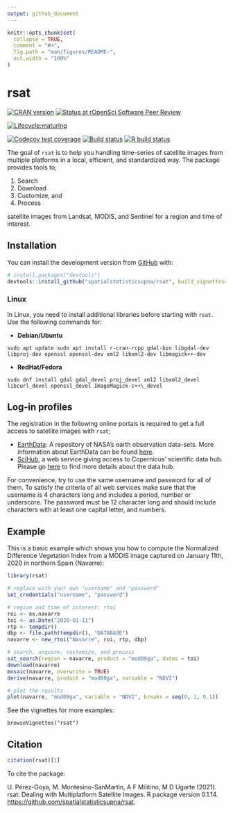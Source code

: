 ```yaml
---
output: github_document
---
```


```r
knitr::opts_chunk$set(
  collapse = TRUE,
  comment = "#>",
  fig.path = "man/figures/README-",
  out.width = "100%"
)
```

# rsat

<!-- badges: start -->

[![CRAN version](https://www.r-pkg.org/badges/version/rsat)](https://cran.r-project.org/web/packages/rsat/) 
[![Status at rOpenSci Software Peer Review](https://badges.ropensci.org/437_status.svg)](https://github.com/ropensci/software-review/issues/437)


[![Lifecycle:maturing](https://img.shields.io/badge/lifecycle-maturing-blue.svg)](https://www.tidyverse.org/lifecycle/#maturing)

[![Codecov test coverage](https://codecov.io/gh/spatialstatisticsupna/rsat/branch/master/graph/badge.svg)](https://codecov.io/gh/spatialstatisticsupna/rsat?branch=master)
[![Build status](https://ci.appveyor.com/api/projects/status/2bx8qjhhk36dnkoc/branch/master?svg=true)](https://ci.appveyor.com/project/unai-perez/rsat/branch/master)
[![R build status](https://github.com/spatialstatisticsupna/rsat/workflows/R-CMD-check/badge.svg)](https://github.com/spatialstatisticsupna/rsat/actions)
<!-- badges: end -->

The goal of `rsat` is to help you handling time-series of satellite images from multiple platforms in a local, efficient, and standardized way. The package provides tools to;

1.  Search
2.  Download
3.  Customize, and
4.  Process

satellite images from Landsat, MODIS, and Sentinel for a region and time of interest.

## Installation

You can install the development version from [GitHub](https://github.com/) with:

``` r
# install.packages("devtools")
devtools::install_github("spatialstatisticsupna/rsat", build_vignettes=TRUE)
```

### Linux

In Linux, you need to install additional libraries before starting with `rsat`. Use the following commands for:

-   **Debian/Ubuntu**

<!-- -->

    sudo apt update sudo apt install r-cran-rcpp gdal-bin libgdal-dev libproj-dev openssl openssl-dev xml2 libxml2-dev libmagick++-dev

-   **RedHat/Fedora**

<!-- -->

    sudo dnf install gdal gdal_devel proj_devel xml2 libxml2_devel libcurl_devel openssl_devel ImageMagick-c++\_devel

## Log-in profiles

The registration in the following online portals is required to get a full access to satellite images with `rsat`;

-   [EarthData](https://ers.cr.usgs.gov/register/): A repository of NASA's earth observation data-sets. More information about EarthData can be found [here](https://earthdata.nasa.gov/earth-observation-data).
-   [SciHub](https://scihub.copernicus.eu/dhus/#/self-registration), a web service giving access to Copernicus' scientific data hub. Please go [here](https://scihub.copernicus.eu/) to find more details about the data hub.

For convenience, try to use the same username and password for all of them. To satisfy the criteria of all web services make sure that the username is $4$ characters long and includes a period, number or underscore. The password must be $12$ character long and should include characters with at least one capital letter, and numbers.

## Example

This is a basic example which shows you how to compute the Normalized Difference Vegetation Index from a MODIS image captured on January 11th, 2020 in northern Spain (Navarre):

``` r
library(rsat)

# replace with your own "username" and "password"
set_credentials("username", "password")

# region and time of interest: rtoi
roi <- ex.navarre
toi <- as.Date("2020-01-11")
rtp <- tempdir()
dbp <- file.path(tempdir(), "DATABASE")
navarre <- new_rtoi("Navarre", roi, rtp, dbp)

# search, acquire, customize, and process
sat_search(region = navarre, product = "mod09ga", dates = toi)
download(navarre)
mosaic(navarre, overwrite = TRUE)
derive(navarre, product = "mod09ga", variable = "NDVI")

# plot the results
plot(navarre, "mod09ga", variable = "NDVI", breaks = seq(0, 1, 0.1))
```
See the vignettes for more examples:
```
browseVignettes("rsat")
```
## Citation

``` r
citation(rsat)[1]
```

To cite the package:

U. Pérez-Goya, M. Montesino-SanMartin, A F Militino, M D Ugarte (2021). rsat: Dealing with Multiplatform Satellite Images. R package version 0.1.14. <https://github.com/spatialstatisticsupna/rsat>.
